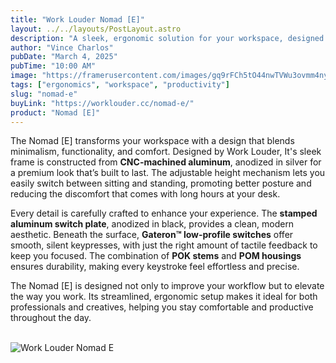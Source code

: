 ```yaml
---
title: "Work Louder Nomad [E]"
layout: ../../layouts/PostLayout.astro
description: "A sleek, ergonomic solution for your workspace, designed for seamless productivity."
author: "Vince Charlos"
pubDate: "March 4, 2025"
pubTime: "10:00 AM"
image: "https://framerusercontent.com/images/gq9rFCh5tO44nwTVWu3ovmm4nyU.png"
tags: ["ergonomics", "workspace", "productivity"]
slug: "nomad-e"
buyLink: "https://worklouder.cc/nomad-e/"
product: "Nomad [E]"
---
```


The Nomad [E] transforms your workspace with a design that blends minimalism, functionality, and comfort. Designed by Work Louder, It's sleek frame is constructed from **CNC-machined aluminum**, anodized in silver for a premium look that’s built to last. The adjustable height mechanism lets you easily switch between sitting and standing, promoting better posture and reducing the discomfort that comes with long hours at your desk.

Every detail is carefully crafted to enhance your experience. The **stamped aluminum switch plate**, anodized in black, provides a clean, modern aesthetic. Beneath the surface, **Gateron™ low-profile switches** offer smooth, silent keypresses, with just the right amount of tactile feedback to keep you focused. The combination of **POK stems** and **POM housings** ensures durability, making every keystroke feel effortless and precise.

The Nomad [E] is designed not only to improve your workflow but to elevate the way you work. Its streamlined, ergonomic setup makes it ideal for both professionals and creatives, helping you stay comfortable and productive throughout the day.

&nbsp;<br />
![Work Louder Nomad E](https://worklouder.cc/wp-content/uploads/2024/09/NTS-atomic-4.png)
